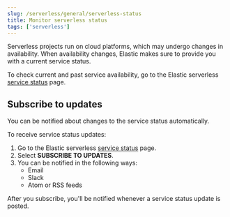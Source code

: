 ```yaml
---
slug: /serverless/general/serverless-status
title: Monitor serverless status
tags: ['serverless']
---
```


Serverless projects run on cloud platforms, which may undergo changes in availability.
When availability changes, Elastic makes sure to provide you with a current service status.

To check current and past service availability, go to the Elastic serverless [service status](https://serverless-preview-status.statuspage.io/) page.

## Subscribe to updates

You can be notified about changes to the service status automatically.

To receive service status updates:

1. Go to the Elastic serverless [service status](https://serverless-preview-status.statuspage.io/) page.
2. Select **SUBSCRIBE TO UPDATES**.
3. You can be notified in the following ways:
   - Email
   - Slack
   - Atom or RSS feeds

After you subscribe, you'll be notified whenever a service status update is posted.
